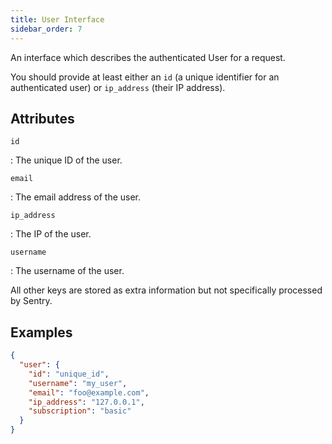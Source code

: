```yaml
---
title: User Interface
sidebar_order: 7
---
```


An interface which describes the authenticated User for a request.

You should provide at least either an `id` (a unique identifier for an
authenticated user) or `ip_address` (their IP address).

## Attributes

`id`

: The unique ID of the user.

`email`

: The email address of the user.

`ip_address`

: The IP of the user.

`username`

: The username of the user.

All other keys are stored as extra information but not specifically processed by
Sentry.

## Examples

```json
{
  "user": {
    "id": "unique_id",
    "username": "my_user",
    "email": "foo@example.com",
    "ip_address": "127.0.0.1",
    "subscription": "basic"
  }
}
```
